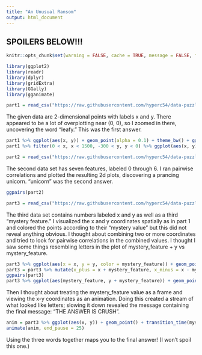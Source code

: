 ```yaml
---
title: "An Unusual Ransom"
output: html_document
---
```


## SPOILERS BELOW!!! ##

```r
knitr::opts_chunk$set(warning = FALSE, cache = TRUE, message = FALSE, fig.width = 10, fig.height = 9)
```

```r
library(ggplot2)
library(readr)
library(dplyr)
library(gridExtra)
library(GGally)
library(gganimate)
```

```r
part1 = read_csv("https://raw.githubusercontent.com/hyperc54/data-puzzles-assets/master/visualisation/chal1/chal_visu_1_q1_data.csv")
```

The given data are 2-dimensional points with labels x and y. There appeared to be a lot of overplotting near (0, 0), so I zoomed in there, uncovering the word "leafy." This was the first answer.

```r
part1 %>% ggplot(aes(x, y)) + geom_point(alpha = 0.1) + theme_bw() + ggtitle("Visualization With Transparency")
part1 %>% filter(0 < x, x < 1500, -300 < y, y < 0) %>% ggplot(aes(x, y)) + geom_point() + theme_bw() + ggtitle("Visualization of Central Points")
```

```r
part2 = read_csv("https://raw.githubusercontent.com/hyperc54/data-puzzles-assets/master/visualisation/chal1/chal_visu_1_q2_data.csv")
```

The second data set has seven features, labeled 0 through 6. I ran pairwise correlations and plotted the resulting 2d plots, discovering a prancing unicorn. "unicorn" was the second answer.

```r
ggpairs(part2)
```

```r
part3 = read_csv("https://raw.githubusercontent.com/hyperc54/data-puzzles-assets/master/visualisation/chal1/chal_visu_1_q3_data.csv")
```

The third data set contains numbers labeled x and y as well as a third "mystery feature." I visualized the x and y coordinates spatially as in part 1 and colored the points according to their "mystery value" but this did not reveal anything obvious. I thought about combining two or more coordinates and tried to look for pairwise correlations in the combined values. I thought I saw some things resembling letters in the plot of mystery_feature + y vs mystery_feature.

```r
part3 %>% ggplot(aes(x = x, y = y, color = mystery_feature)) + geom_point()
part3 = part3 %>% mutate(x_plus = x + mystery_feature, x_minus = x - mystery_feature, y_plus = y + mystery_feature, y_minus = y - mystery_feature)
ggpairs(part3)
part3 %>% ggplot(aes(mystery_feature, y + mystery_feature)) + geom_point()
```

Then I thought about treating the mystery_feature value as a frame and viewing the x-y coordinates as an animation. Doing this created a stream of what looked like letters; slowing it down revealed the message containing the final message: "THE ANSWER IS CRUSH".

```r
anim = part3 %>% ggplot(aes(x, y)) + geom_point() + transition_time(mystery_feature)
animate(anim, end_pause = 25)
```

Using the three words together maps you to the final answer! (I won't spoil this one.)
